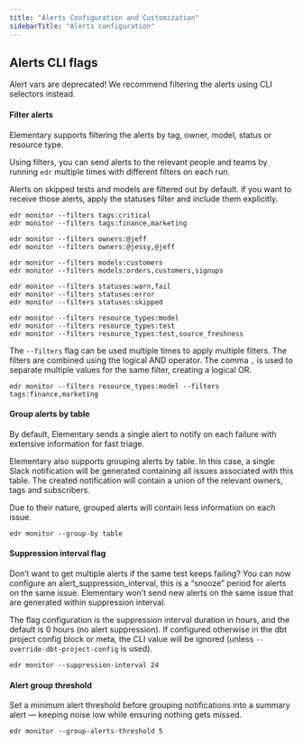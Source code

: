 ```yaml
---
title: "Alerts Configuration and Customization"
sidebarTitle: "Alerts configuration"
---
```


<Snippet file="guides/alerts-code-configuration.mdx" />

## Alerts CLI flags

<Warning>
  Alert vars are deprecated! We recommend filtering the alerts
  using CLI selectors instead.
</Warning>



#### Filter alerts

Elementary supports filtering the alerts by tag, owner, model, status or resource type.

Using filters, you can send alerts to the relevant people and teams by running `edr` multiple times with different filters on each run.

<Info>
Alerts on skipped tests and models are filtered out by default. if you want to receive those alerts, apply the statuses filter and include them explicitly.
</Info>

<CodeGroup>

```shell tags filter
edr monitor --filters tags:critical
edr monitor --filters tags:finance,marketing
```

```shell owners filter
edr monitor --filters owners:@jeff
edr monitor --filters owners:@jessy,@jeff
```

```shell models filter
edr monitor --filters models:customers
edr monitor --filters models:orders,customers,signups
```

```shell statuses filter
edr monitor --filters statuses:warn,fail
edr monitor --filters statuses:error
edr monitor --filters statuses:skipped
```

```shell resource_types filter
edr monitor --filters resource_types:model
edr monitor --filters resource_types:test
edr monitor --filters resource_types:test,source_freshness
```

</CodeGroup>

The `--filters` flag can be used multiple times to apply multiple filters. The filters are combined using the logical AND operator.
The comma `,` is used to separate multiple values for the same filter, creating a logical OR.

<CodeGroup>

```shell multiple filters
edr monitor --filters resource_types:model --filters tags:finance,marketing
```

</CodeGroup>



#### Group alerts by table

By default, Elementary sends a single alert to notify on each failure with extensive information for fast triage.

Elementary also supports grouping alerts by table.
In this case, a single Slack notification will be generated containing all issues associated with this table.
The created notification will contain a union of the relevant owners, tags and subscribers.

Due to their nature, grouped alerts will contain less information on each issue.

```shell
edr monitor --group-by table
```

#### Suppression interval flag

Don’t want to get multiple alerts if the same test keeps failing?
You can now configure an alert_suppression_interval, this is a “snooze” period for alerts on the same issue.
Elementary won’t send new alerts on the same issue that are generated within suppression interval.

The flag configuration is the suppression interval duration in hours, and the default is 0 hours (no alert suppression).
If configured otherwise in the dbt project config block or meta, the CLI value will be ignored (unless `--override-dbt-project-config` is used).

```shell
edr monitor --suppression-interval 24
```

#### Alert group threshold

Set a minimum alert threshold before grouping notifications into a summary alert — keeping noise low while ensuring nothing gets missed.

```shell
edr monitor --group-alerts-threshold 5
```